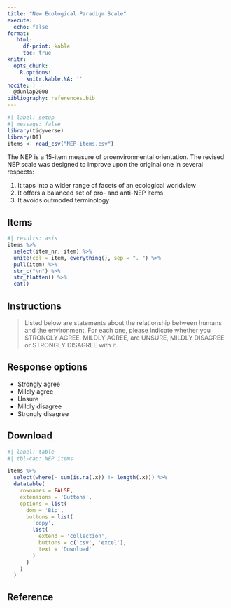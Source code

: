 ```yaml
---
title: "New Ecological Paradigm Scale"
execute:
  echo: false
format: 
   html:
     df-print: kable
     toc: true
knitr:
  opts_chunk: 
    R.options:
      knitr.kable.NA: ''
nocite: |
  @dunlap2000
bibliography: references.bib
---
```


```r
#| label: setup
#| message: false
library(tidyverse)
library(DT)
items <- read_csv("NEP-items.csv")
```

The NEP is a 15-item measure of proenvironmental orientation. The revised NEP scale was designed to improve upon the original one in several respects:

1.  It taps into a wider range of facets of an ecological worldview
2.  It offers a balanced set of pro- and anti-NEP items
3.  It avoids outmoded terminology

## Items

```r
#| results: asis
items %>%
  select(item_nr, item) %>%
  unite(col = item, everything(), sep = ". ") %>%
  pull(item) %>%
  str_c("\n") %>%
  str_flatten() %>%
  cat()
```

## Instructions

> Listed below are statements about the relationship between humans and the environment. For each one, please indicate whether you STRONGLY AGREE, MILDLY AGREE, are UNSURE, MILDLY DISAGREE or STRONGLY DISAGREE with it.

## Response options

-   Strongly agree
-   Mildly agree
-   Unsure
-   Mildly disagree
-   Strongly disagree

## Download

```r
#| label: table
#| tbl-cap: NEP items

items %>%
  select(where(~ sum(is.na(.x)) != length(.x))) %>%
  datatable(
    rownames = FALSE, 
    extensions = 'Buttons', 
    options = list(
      dom = 'Bip',
      buttons = list(
        'copy', 
        list(
          extend = 'collection',
          buttons = c('csv', 'excel'),
          text = 'Download'
        )
      )
    )
  )
```

## Reference

::: {#refs}
:::